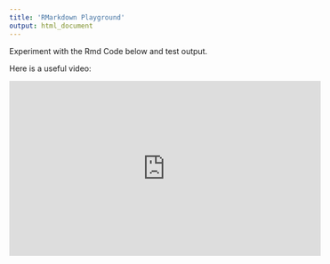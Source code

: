 ```yaml
---
title: 'RMarkdown Playground'
output: html_document
---
```


Experiment with the Rmd Code below and test output.

Here is a useful video: 

<iframe width='560' height='315' src='https://www.youtube.com/embed/WpE_xMRiCLE' frameborder='0' allowfullscreen></iframe>

